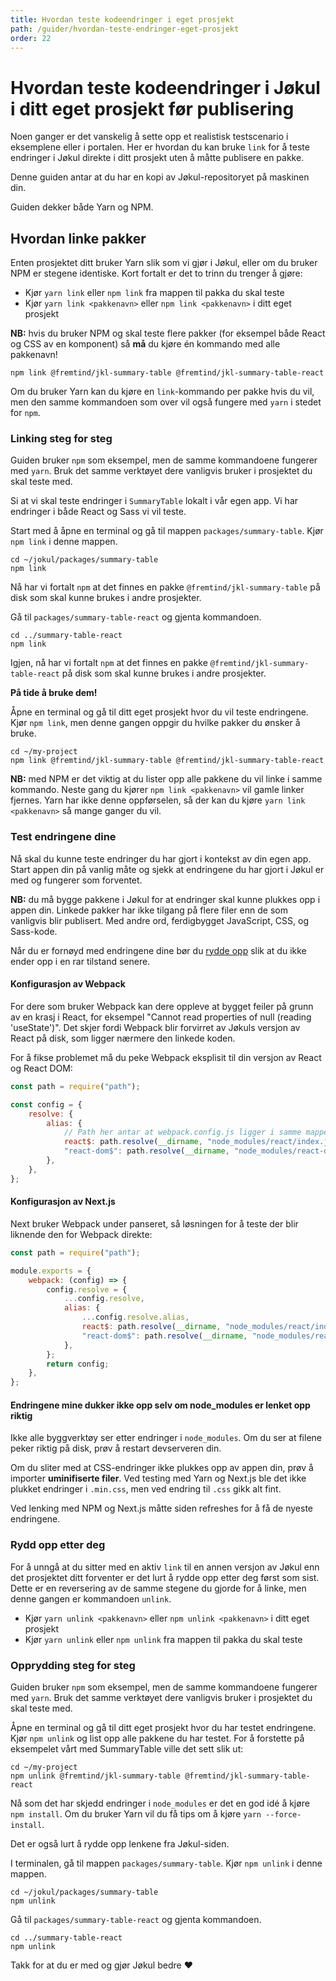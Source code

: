 ```yaml
---
title: Hvordan teste kodeendringer i eget prosjekt
path: /guider/hvordan-teste-endringer-eget-prosjekt
order: 22
---
```


# Hvordan teste kodeendringer i Jøkul i ditt eget prosjekt før publisering

<Ingress>
    Noen ganger er det vanskelig å sette opp et realistisk testscenario i eksemplene eller i portalen. Her er hvordan du
    kan bruke <code>link</code> for å teste endringer i Jøkul direkte i ditt prosjekt uten å måtte publisere en pakke.
</Ingress>

Denne guiden antar at du har en kopi av Jøkul-repositoryet på maskinen din.

Guiden dekker både Yarn og NPM.

## Hvordan linke pakker

Enten prosjektet ditt bruker Yarn slik som vi gjør i Jøkul, eller om du bruker NPM er stegene identiske. Kort fortalt er det to trinn du trenger å gjøre:

-   Kjør `yarn link` eller `npm link` fra mappen til pakka du skal teste
-   Kjør `yarn link <pakkenavn>` eller `npm link <pakkenavn>` i ditt eget prosjekt

**NB:** hvis du bruker NPM og skal teste flere pakker (for eksempel både React og CSS av en komponent) så **må** du kjøre én kommando med alle pakkenavn!

```
npm link @fremtind/jkl-summary-table @fremtind/jkl-summary-table-react
```

Om du bruker Yarn kan du kjøre en `link`-kommando per pakke hvis du vil, men den samme kommandoen som over vil også fungere med `yarn` i stedet for `npm`.

### Linking steg for steg

<div className="jkl-portal-paragraph">
    <InfoMessageBox role="none presentation" forceCompact fullWidth>
        <p className="jkl-small">
            Guiden bruker <code>npm</code> som eksempel, men de samme kommandoene fungerer med <code>yarn</code>. Bruk
            det samme verktøyet dere vanligvis bruker i prosjektet du skal teste med.
        </p>
    </InfoMessageBox>
</div>

Si at vi skal teste endringer i `SummaryTable` lokalt i vår egen app. Vi har endringer i både React og Sass vi vil teste.

Start med å åpne en terminal og gå til mappen `packages/summary-table`. Kjør `npm link` i denne mappen.

```
cd ~/jokul/packages/summary-table
npm link
```

Nå har vi fortalt `npm` at det finnes en pakke `@fremtind/jkl-summary-table` på disk som skal kunne brukes i andre prosjekter.

Gå til `packages/summary-table-react` og gjenta kommandoen.

```
cd ../summary-table-react
npm link
```

Igjen, nå har vi fortalt `npm` at det finnes en pakke `@fremtind/jkl-summary-table-react` på disk som skal kunne brukes i andre prosjekter.

**På tide å bruke dem!**

Åpne en terminal og gå til ditt eget prosjekt hvor du vil teste endringene. Kjør `npm link`, men denne gangen oppgir du hvilke pakker du ønsker å bruke.

```
cd ~/my-project
npm link @fremtind/jkl-summary-table @fremtind/jkl-summary-table-react
```

**NB:** med NPM er det viktig at du lister opp alle pakkene du vil linke i samme kommando. Neste gang du kjører `npm link <pakkenavn>` vil gamle linker fjernes. Yarn har ikke denne oppførselen, så der kan du kjøre `yarn link <pakkenavn>` så mange ganger du vil.

### Test endringene dine

Nå skal du kunne teste endringer du har gjort i kontekst av din egen app. Start appen din på vanlig måte og sjekk at endringene du har gjort i Jøkul er med og fungerer som forventet.

**NB:** du må bygge pakkene i Jøkul for at endringer skal kunne plukkes opp i appen din. Linkede pakker har ikke tilgang på flere filer enn de som vanligvis blir publisert. Med andre ord, ferdigbygget JavaScript, CSS, og Sass-kode.

Når du er fornøyd med endringene dine bør du [rydde opp](#rydd-opp-etter-deg) slik at du ikke ender opp i en rar tilstand senere.

#### Konfigurasjon av Webpack

For dere som bruker Webpack kan dere oppleve at bygget feiler på grunn av en krasj i React, for eksempel "Cannot read properties of null (reading 'useState')". Det skjer fordi Webpack blir forvirret av Jøkuls versjon av React på disk, som ligger nærmere den linkede koden.

For å fikse problemet må du peke Webpack eksplisit til din versjon av React og React DOM:

```js
const path = require("path");

const config = {
    resolve: {
        alias: {
            // Path her antar at webpack.config.js ligger i samme mappe som node_modules/
            react$: path.resolve(__dirname, "node_modules/react/index.js"),
            "react-dom$": path.resolve(__dirname, "node_modules/react-dom/index.js"),
        },
    },
};
```

#### Konfigurasjon av Next.js

Next bruker Webpack under panseret, så løsningen for å teste der blir liknende den for Webpack direkte:

```js
const path = require("path");

module.exports = {
    webpack: (config) => {
        config.resolve = {
            ...config.resolve,
            alias: {
                ...config.resolve.alias,
                react$: path.resolve(__dirname, "node_modules/react/index.js"),
                "react-dom$": path.resolve(__dirname, "node_modules/react-dom/index.js"),
            },
        };
        return config;
    },
};
```

#### Endringene mine dukker ikke opp selv om node_modules er lenket opp riktig

Ikke alle byggverktøy ser etter endringer i `node_modules`. Om du ser at filene peker riktig på disk, prøv å restart devserveren din.

Om du sliter med at CSS-endringer ikke plukkes opp av appen din, prøv å importer **uminifiserte filer**. Ved testing med Yarn og Next.js ble det ikke plukket endringer i `.min.css`, men ved endring til `.css` gikk alt fint.

Ved lenking med NPM og Next.js måtte siden refreshes for å få de nyeste endringene.

### Rydd opp etter deg

For å unngå at du sitter med en aktiv `link` til en annen versjon av Jøkul enn det prosjektet ditt forventer er det lurt å rydde opp etter deg først som sist. Dette er en reversering av de samme stegene du gjorde for å linke, men denne gangen er kommandoen `unlink`.

-   Kjør `yarn unlink <pakkenavn>` eller `npm unlink <pakkenavn>` i ditt eget prosjekt
-   Kjør `yarn unlink` eller `npm unlink` fra mappen til pakka du skal teste

### Opprydding steg for steg

<div className="jkl-portal-paragraph">
    <InfoMessageBox role="none presentation" forceCompact fullWidth>
        <p className="jkl-small">
            Guiden bruker <code>npm</code> som eksempel, men de samme kommandoene fungerer med <code>yarn</code>. Bruk
            det samme verktøyet dere vanligvis bruker i prosjektet du skal teste med.
        </p>
    </InfoMessageBox>
</div>

Åpne en terminal og gå til ditt eget prosjekt hvor du har testet endringene. Kjør `npm unlink` og list opp alle pakkene du har testet. For å forstette på eksempelet vårt med SummaryTable ville det sett slik ut:

```
cd ~/my-project
npm unlink @fremtind/jkl-summary-table @fremtind/jkl-summary-table-react
```

Nå som det har skjedd endringer i `node_modules` er det en god idé å kjøre `npm install`. Om du bruker Yarn vil du få tips om å kjøre `yarn --force-install`.

Det er også lurt å rydde opp lenkene fra Jøkul-siden.

I terminalen, gå til mappen `packages/summary-table`. Kjør `npm unlink` i denne mappen.

```
cd ~/jokul/packages/summary-table
npm unlink
```

Gå til `packages/summary-table-react` og gjenta kommandoen.

```
cd ../summary-table-react
npm unlink
```

Takk for at du er med og gjør Jøkul bedre ♥️
